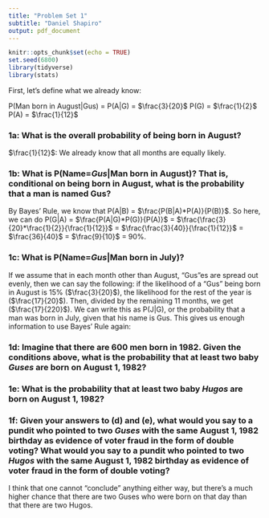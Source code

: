 ```yaml
---
title: "Problem Set 1"
subtitle: "Daniel Shapiro"
output: pdf_document
---
```


```r
knitr::opts_chunk$set(echo = TRUE)
set.seed(6800)
library(tidyverse)
library(stats)
```
First, let's define what we already know: 

P(Man born in August|Gus) = P(A|G) = $\frac{3}{20}$
P(G) = $\frac{1}{2}$
P(A) = $\frac{1}{12}$

### 1a: What is the overall probability of being born in August?

$\frac{1}{12}$: We already know that all months are equally likely. 

### 1b: What is P(Name=$Gus$|Man born in August)? That is, conditional on being born in August, what is the probability that a man is named Gus?

By Bayes' Rule, we know that P(A|B) = $\frac{P(B|A)*P(A)}{P(B)}$. So here, we can do P(G|A) = $\frac{P(A|G)*P(G)}{P(A)}$ = $\frac{\frac{3}{20}*\frac{1}{2}}{\frac{1}{12}}$ = $\frac{\frac{3}{40}}{\frac{1}{12}}$ = $\frac{36}{40}$ = $\frac{9}{10}$ = 90%.

### 1c: What is P(Name=$Gus$|Man born in July)?

If we assume that in each month other than August, "Gus"es are spread out evenly, then we can say the following: if the likelihood of a "Gus" being born in August is 15% ($\frac{3}{20}$), the likelihood for the rest of the year is ($\frac{17}{20}$). Then, divided by the remaining 11 months, we get ($\frac{17}{220}$). We can write this as P(J|G), or the probability that a man was born in July, given that his name is Gus. This gives us enough information to use Bayes' Rule again:

\begin{center}

P(G|J) = $\frac{P(J|G)*P(G)}{P(J)}$ = $\frac{\frac{17}{220}*\frac{1}{2}}{\frac{1}{12}}$ = $\frac{\frac{17}{440}}{\frac{1}{12}}$ = $\frac{204}{440}$ = 46.36%.

\end{center}

### 1d: Imagine that there are 600 men born in 1982. Given the conditions above, what is the probability that at least two baby $Guses$ are born on August 1, 1982? 

### 1e: What is the probability that at least two baby $Hugos$ are born on August 1, 1982?

### 1f: Given your answers to (d) and (e), what would you say to a pundit who pointed to two $Guses$ with the same August 1, 1982 birthday as evidence of voter fraud in the form of double voting? What would you say to a pundit who pointed to two $Hugos$ with the same August 1, 1982 birthday as evidence of voter fraud in the form of double voting?

I think that one cannot "conclude" anything either way, but there's a much higher chance that there are two Guses who were born on that day than that there are two Hugos.
